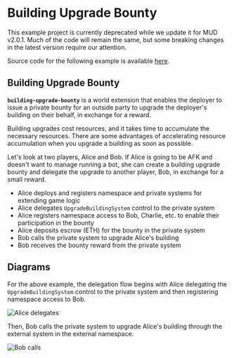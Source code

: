 # Building Upgrade Bounty

This example project is currently deprecated while we update it for MUD v2.0.1. Much of the code will remain the same, but some breaking changes in the latest version require our attention.

Source code for the following example is available [here](https://github.com/primodiumxyz/developer/tree/main/examples/).

## Building Upgrade Bounty

**`building-upgrade-bounty`** is a world extension that enables the deployer to issue a private bounty for an outside party
to upgrade the deployer's building on their behalf, in exchange for a reward.

Building upgrades cost resources, and it takes time to accumulate the necessary resources.
There are some advantages of accelerating resource accumulation when you upgrade a building as soon as possible.

Let's look at two players, Alice and Bob. If Alice is going to be AFK and doesn't want to manage running a bot, she can create a building upgrade bounty and delegate the upgrade to another player, Bob, in exchange for a small reward.

- Alice deploys and registers namespace and private systems for extending game logic
- Alice delegates `UpgradeBuildingSystem` control to the private system
- Alice registers namespace access to Bob, Charlie, etc. to enable their participation in the bounty
- Alice deposits escrow (ETH) for the bounty in the private system
- Bob calls the private system to upgrade Alice's building
- Bob receives the bounty reward from the private system

## Diagrams

For the above example, the delegation flow begins with Alice delegating the `UpgradeBuildingSystem` control to the private system and then registering namespace access to Bob.

![Alice delegates](../../public/delegation/delegate-alice.svg)

Then, Bob calls the private system to upgrade Alice's building through the external system in the external namespace.

![Bob calls](../../public/delegation/delegate-bob.svg)
